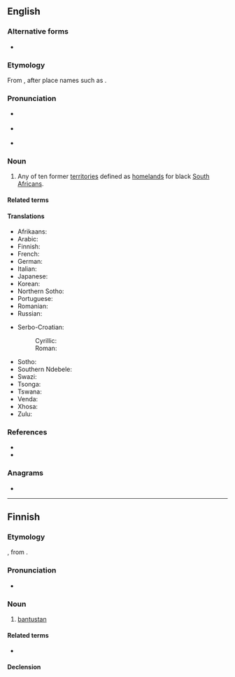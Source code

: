 ==English==

===Alternative forms===
{{wikipedia}}
* {{alter|en|Bantustan}}

===Etymology===
From {{m|bnt-pro|*bantʊ̀|bantu|pos=meaning “people” in some of the {{der|en|bnt}} languages}} {{affix|en|-stan|t1=home of|pos1=suffix of {{der|en|fa|-}} origin}}, after place names such as {{m|en|Hindustan}}.

===Pronunciation===
* {{a|UK}} {{IPA|/ˌbantuːˈstan/|/ˌbantuːˈstɑːn/|lang=en}}
* {{a|US}} {{IPA|/ˌbæntuˈstæn/|/ˌbɑntuˈstɑn/|/ˈbæntuˌstæn/|/ˈbɑntuˌstɑn/|lang=en}}
* {{rhymes|æn|ɑːn|lang=en}}

===Noun===
{{en-noun}}

# {{lb|en|originally|_|South Africa|historical}} Any of ten former [[territory|territories]] defined as [[homeland]]s for black [[South African]]s.

====Related terms====
{{rel3|en|Bantoid|Bantologist|Bantu|Bantuist|Bantuization|Proto-Bantu}}

====Translations====
{{trans-top|territory defined as a homeland for black South Africans}}
* Afrikaans: {{t-needed|af}}
* Arabic: {{t|ar|بَانْتُوسْتَان|m}}
* Finnish: {{t+|fi|bantustan}}
* French: {{t+|fr|bantoustan|m}}
* German: {{t|de|Bantustan|m|n}}
* Italian: {{t+|it|bantustan|m}}
* Japanese: {{t|ja|バントゥースタン|tr=bantūsutan}}
* Korean: {{t|ko|반투스탄}}
* Northern Sotho: {{t-needed|nso}}
* Portuguese: {{t|pt|bantustão|m}}
* Romanian: {{t+|ro|bantustan|n}}
* Russian: {{t+|ru|бантуста́н|m}}
{{trans-mid}}
* Serbo-Croatian:
*: Cyrillic: {{t|sh|ба̏нтуста̄н|m}}
*: Roman: {{t+|sh|bȁntustān|m}}
* Sotho: {{t-needed|st}}
* Southern Ndebele: {{t-needed|nr}}
* Swazi: {{t-needed|ss}}
* Tsonga: {{t-needed|ts}}
* Tswana: {{t-needed|tn}}
* Venda: {{t-needed|ve}}
* Xhosa: {{t-needed|xh}}
* Zulu: {{t-needed|zu}}
{{trans-bottom}}

===References===
* {{R:ODO}}
* {{R:MWO}}

===Anagrams===
* {{anagrams|en|a=aabnnsttu|subnatant}}

----

==Finnish==

===Etymology===
{{bor|fi|en|-}}, from {{m|bnt-pro|*bantʊ̀|bantu|pos=meaning “people” in some of the {{der|fi|bnt}} languages}} {{affix|en|-stan|t1=home of|pos1=suffix of {{der|fi|fa|-}} origin|nocat=1}}.

===Pronunciation===
{{wikipedia|lang=fi}}
* {{fi-IPA}}

===Noun===
{{fi-noun}}

# {{lb|fi|historical}} [[#English|bantustan]] {{gloss|territory defined as a homeland for black South Africans}}

====Related terms====
* {{l|fi|bantu}}

====Declension====
{{fi-decl-risti|bantustan|||a|i=0}}